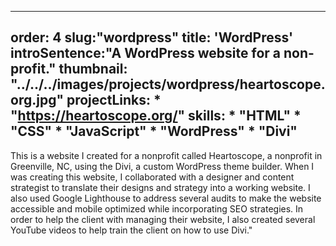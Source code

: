 
---
order: 4
slug:"wordpress"
title: 'WordPress'
introSentence:"A WordPress website for a non-profit."
thumbnail: "../../../images/projects/wordpress/heartoscope.org.jpg"
projectLinks: * "https://heartoscope.org/"
skills: * "HTML"
        * "CSS"
        * "JavaScript"
        * "WordPress"
        * "Divi"
---

This is a website I created for a nonprofit called Heartoscope, a nonprofit in Greenville, NC, using the Divi, a custom WordPress theme builder. When I was creating this website, I collaborated with a designer and content strategist to translate their designs and strategy into a working website. I also used Google Lighthouse to address several audits to make the website accessible and mobile optimized while incorporating SEO strategies. In order to help the client with managing their website, I also created several YouTube videos to help train the client on how to use Divi."